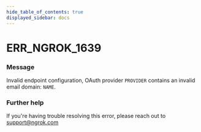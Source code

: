 ```yaml
---
hide_table_of_contents: true
displayed_sidebar: docs
---
```



# ERR_NGROK_1639

### Message
Invalid endpoint configuration, OAuth provider `PROVIDER` contains an invalid email domain: `NAME`.

<ErrorDetails error='err_ngrok_1639' />


### Further help
If you're having trouble resolving this error, please reach out to [support@ngrok.com](mailto:support@ngrok.com?subject=Help%20with%20ERR_NGROK_1639)

